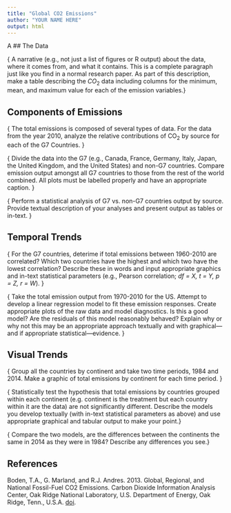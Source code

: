 ```yaml
---
title: "Global CO2 Emissions"
author: "YOUR NAME HERE"
output: html
---
```


{ A single paragraph here about why CO2 emissions are of interest to us. }

## The Data 

{ A narrative (e.g., not just a list of figures or R output) about the data, where it comes from, and what it contains.  This is a complete paragraph just like you find in a normal research paper.  As part of this description, make a table describing the $CO_2$ data including columns for the minimum, mean, and maximum value for each of the emission variables.}

## Components of Emissions

{ The total emissions is composed of several types of data.  For the data from the year 2010, analyze the relative contributions of CO<sub>2</sub> by source for each of the G7 Countries.  }

{ Divide the data into the G7 (e.g., Canada, France, Germany, Italy, Japan, the United Kingdom, and the United States) and non-G7 countries.  Compare emission output amongst all G7 countries to those from the rest of the world combined.  All plots must be labelled properly and have an appropriate caption. }

{ Perform a statistical analysis of G7 vs. non-G7 countries output by source.  Provide textual description of your analyses and present output as tables or in-text. }

## Temporal Trends

{ For the G7 countries, deterime if total emissions between 1960-2010 are correlated?  Which two countries have the highest and which two have the lowest correlation? Describe these in words and input appropriate graphics and in-text statistical parameters (e.g., Pearson correlation; *df = X, t = Y, p = Z, r = W*). }

{ Take the total emission output from 1970-2010 for the US.  Attempt to develop a linear regression model to fit these emission responses.  Create appropriate plots of the raw data and model diagnostics.  Is this a good model?  Are the residuals of this model reasonably behaved?  Explain why or why not this may be an appropriate approach textually and with graphical—and if appropriate statistical—evidence. }

## Visual Trends

{ Group all the countries by continent and take two time periods, 1984 and 2014. Make a graphic of total emissions by continent for each time period. }

{ Statistically test the hypothesis that total emissions by countries grouped within each continent (e.g. continent is the treatment but each country within it are the data) are not significantly different.  Describe the models you develop textually (with in-text statistical parameters as above) and use appropriate graphical and tabular output to make your point.}  

{ Compare the two models, are the differences between the continents the same in 2014 as they were in 1984?  Describe any differences you see.}

## References

Boden, T.A., G. Marland, and R.J. Andres. 2013. Global, Regional, and National Fossil-Fuel CO2 Emissions. Carbon Dioxide Information Analysis Center, Oak Ridge National Laboratory, U.S. Department of Energy, Oak Ridge, Tenn., U.S.A. [doi](https://doi.org/10.3334/CDIAC/00001_V2013).

